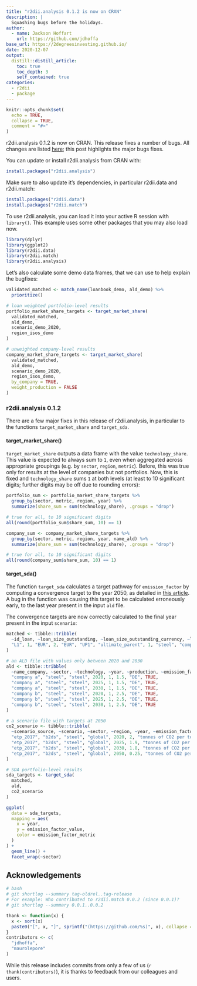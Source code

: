 ```yaml
---
title: "r2dii.analysis 0.1.2 is now on CRAN"
description: |
  Squashing bugs before the holidays.
author:
  - name: Jackson Hoffart
    url: https://github.com/jdhoffa
base_url: https://2degreesinvesting.github.io/
date: 2020-12-07
output: 
  distill::distill_article:
    toc: true
    toc_depth: 3
    self_contained: true
categories:
  - r2dii
  - package
---
```



```r
knitr::opts_chunk$set(
  echo = TRUE,
  collapse = TRUE,
  comment = "#>"
)
```

r2dii.analysis 0.1.2 is now on CRAN. This release fixes a number of bugs. All changes are listed [here](https://2degreesinvesting.github.io/r2dii.analysis/news/index.html); this post highlights the major bugs fixes.

You can update or install r2dii.analysis from CRAN with:

```r
install.packages("r2dii.analysis")
```

Make sure to also update it's dependencies, in particular r2dii.data and r2dii.match:

```r
install.packages("r2dii.data")
install.packages("r2dii.match")
```

To use r2dii.analysis, you can load it into your active R session with `library()`. This example uses some other packages that you may also load now.

```r
library(dplyr)
library(ggplot2)
library(r2dii.data)
library(r2dii.match)
library(r2dii.analysis)
```

Let's also calculate some demo data frames, that we can use to help explain the bugfixes:

```r
validated_matched <- match_name(loanbook_demo, ald_demo) %>%
  prioritize()

# loan weighted portfolio-level results
portfolio_market_share_targets <- target_market_share(
  validated_matched,
  ald_demo,
  scenario_demo_2020,
  region_isos_demo
)

# unweighted company-level results
company_market_share_targets <- target_market_share(
  validated_matched,
  ald_demo,
  scenario_demo_2020,
  region_isos_demo,
  by_company = TRUE,
  weight_production = FALSE
)
```

### r2dii.analysis 0.1.2

There are a few major fixes in this release of r2dii.analysis, in particular to the functions `target_market_share` and `target_sda`. 

#### target_market_share()

`target_market_share` outputs a data frame with the value `technology_share`. This value is expected to always sum to `1`, even when aggregated across appropriate groupings (e.g. by `sector`, `region`, `metric`). Before, this was true only for results at the level of companies but not portfolios. Now, this is fixed and `technology_share` sums `1` at both levels (at least to 10 significant digits; further digits may be off due to rounding errors):

```r
portfolio_sum <- portfolio_market_share_targets %>%
  group_by(sector, metric, region, year) %>%
  summarize(share_sum = sum(technology_share), .groups = "drop")

# true for all, to 10 significant digits
all(round(portfolio_sum$share_sum, 10) == 1)

company_sum <- company_market_share_targets %>%
  group_by(sector, metric, region, year, name_ald) %>%
  summarize(share_sum = sum(technology_share), .groups = "drop")

# true for all, to 10 significant digits
all(round(company_sum$share_sum, 10) == 1)
```

#### target_sda()

The function `target_sda` calculates a target pathway for `emission_factor` by computing a convergence target to the year 2050, as detailed in [this article](https://2degreesinvesting.github.io/r2dii.analysis/articles/target-sda.html). A bug in the function was causing this target to be calculated erroneously early, to the last year present in the input `ald` file. 

The convergence targets are now correctly calculated to the final year present in the input `scenario`:

``` r
matched <- tibble::tribble(
  ~id_loan, ~loan_size_outstanding, ~loan_size_outstanding_currency, ~loan_size_credit_limit, ~loan_size_credit_limit_currency, ~id_2dii, ~level, ~score, ~sector, ~name_ald, ~sector_ald,
  "L1", 1, "EUR", 2, "EUR", "UP1", "ultimate_parent", 1, "steel", "company a", "steel"
)

# an ALD file with values only between 2020 and 2030
ald <- tibble::tribble(
  ~name_company, ~sector, ~technology, ~year, ~production, ~emission_factor, ~plant_location, ~is_ultimate_owner,
  "company a", "steel", "steel", 2020, 1, 1.5, "DE", TRUE,
  "company a", "steel", "steel", 2025, 1, 1.5, "DE", TRUE,
  "company a", "steel", "steel", 2030, 1, 1.5, "DE", TRUE,
  "company b", "steel", "steel", 2020, 1, 2.5, "DE", TRUE,
  "company b", "steel", "steel", 2025, 1, 2.5, "DE", TRUE,
  "company b", "steel", "steel", 2030, 1, 2.5, "DE", TRUE
)

# a scenario file with targets at 2050
co2_scenario <- tibble::tribble(
  ~scenario_source, ~scenario, ~sector, ~region, ~year, ~emission_factor, ~emission_factor_unit,
  "etp_2017", "b2ds", "steel", "global", 2020, 2, "tonnes of CO2 per tonne of steel",
  "etp_2017", "b2ds", "steel", "global", 2025, 1.9, "tonnes of CO2 per tonne of steel",
  "etp_2017", "b2ds", "steel", "global", 2030, 1.8, "tonnes of CO2 per tonne of steel",
  "etp_2017", "b2ds", "steel", "global", 2050, 0.25, "tonnes of CO2 per tonne of steel",
)

# SDA portfolio-level results
sda_targets <- target_sda(
  matched,
  ald,
  co2_scenario
)

ggplot(
  data = sda_targets,
  mapping = aes(
    x = year,
    y = emission_factor_value,
    color = emission_factor_metric
  )
) +
  geom_line() +
  facet_wrap(~sector)
```

## Acknowledgements

```r
# bash
# git shortlog --summary tag-oldrel..tag-release
# For example: Who contributed to r2dii.match 0.0.2 (since 0.0.1)?
# git shortlog --summary 0.0.1..0.0.2

thank <- function(x) {
  x <- sort(x)
  paste0("[", x, "]", sprintf("(https://github.com/%s)", x), collapse = ", ")
}
contributors <- c(
  "jdhoffa",
  "maurolepore"
)
```

While this release includes commits from only a few of us (`r thank(contributors)`), it is thanks to feedback from our colleagues and users.

